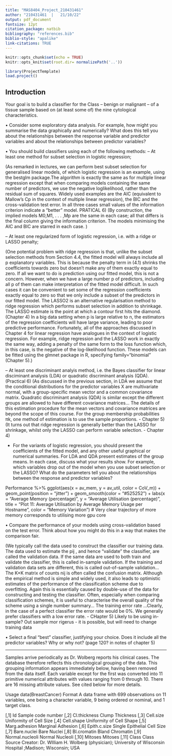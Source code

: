 ```yaml
---
title: "MAS8404_Project_210431461"
author: "210431461  |   21/10/22"
output: pdf_document
fontsize: 12pt
citation_package: natbib
bibliography: "references.bib"
biblio-style: "apalike"
link-citations: TRUE
---
```


\vspace{-0.7cm}

```r
knitr::opts_chunk$set(echo = TRUE)
knitr::opts_knit$set(root.dir= normalizePath('..'))
```

```r
library(ProjectTemplate)
load.project()
```

## Introduction 

Your goal is to build a classifier for the Class – benign or malignant – of a tissue sample based on (at least some of) the nine cytological characteristics.

• Consider some exploratory data analysis. For example, how might you summarise the data
graphically and numerically? What does this tell you about the relationships between the
response variable and predictor variables and about the relationships between predictor variables?

• You should build classifiers using each of the following methods:
– At least one method for subset selection in logistic regression;

(As remarked in lectures, we can perform best subset selection for generalised linear models, of which logistic regression is an example, using the bestglm package.The
algorithm is exactly the same as for multiple linear regression except that when comparing models containing the same number of predictors, we use the negative loglikelihood, rather than the residual sum of squares. Widely used examples are the AIC (equivalent to Mallow’s Cp in the context of multiple linear regression), the BIC and the cross-validation test error. In all three cases small values of the information criterion indicate a “better” model. PRATICAL 6)
(By construction, the implied models M0,M1, . . . ,Mp are the same in each case; all that differs
is the final column giving the information criterion. The models minimising the AIC and BIC are
starred in each case. )


– At least one regularized form of logistic regression, i.e. with a ridge or LASSO penalty;

(One potential problem with ridge regression is that, unlike the subset selection methods from
Section 4.4, the fitted model will always include all p explanatory variables. This is because
the penalty term in (4.1) shrinks the coefficients towards zero but doesn’t make any of them
exactly equal to zero. If all we want to do is prediction using our fitted model, this is not a
concern. However, when we have a large number p of predictors, including all p of them can
make interpretation of the fitted model difficult. In such cases it can be convenient to set
some of the regression coefficients exactly equal to zero so that we only include a subset of
the predictors in our fitted model. The LASSO2 is an alternative regularisation method to
ridge regression which performs subset selection in addition to shrinkage. The LASSO estimate is the point at which a contour first hits the diamond. (Chapter 4)
In a big data setting when p is large relative to n, the estimators of the regression coefficients
will have large variance, leading to poor predictive performance. Fortunately, all of the approaches discussed in Chapter 4 for linear regression have analogues in the context of
logistic regression. For example, ridge regression and the LASSO work in exactly the same
way, adding a penalty of the same form to the loss function which, in this case, is the negative
of the log-likelihood function. These models can be fitted using the glmnet package in R,
specifying family="binomial" (Chapter 5).)

– At least one discriminant analyis method, i.e. the Bayes classifier for linear disciminant
analysis (LDA) or quadratic discriminant analysis (QDA). (Practical 6)
(As discussed in the previous section, in LDA we assume that the conditional distributions
for the predictor variables X are multivariate normal, with a group-specific mean vector and
a common covariance matrix. Quadratic discriminant analysis (QDA) is similar except the
different groups are allowed to have different covariance matrices... The details of this estimation procedure for the mean vectors and covariance matrices are
beyond the scope of this course. For the group membership probabilities πk, one method of
estimation is to use the sample proportions. - Chapter 5) (It turns out that ridge regression is generally better than the LASSO for shrinkage, whilst only
the LASSO can perform variable selection. - Chapter 4)


- For the variants of logistic regression, you should present the coefficients of the fitted model,
and any other useful graphical or numerical summaries. For LDA and QDA present estimates
of the group means. In each case, discuss what your results show. For example, which variables
drop out of the model when you use subset selection or the LASSO? What do the parameters
tell you about the relationships between the response and predictor variables?

Performance %>%
  ggplot(aes(x = av_mem, y = av_util, color = CoV_m)) + geom_point(position = "jitter") + geom_smooth(color = "#525252") + labs(x = "Average Memory (percentage)", y = "Average Utilisation (percentage)", title = "Plot 11: Average Utilisation by Average Memory Usage per Hostname", color = "Memory Variation") # Very clear trajectory of more memory corresponds to utilising  more gpu core

• Compare the performance of your models using cross-validation based on the test error. Think
about how you might do this in a way that makes the comparison fair.

(We typically call the data used to construct the classifier
our training data. The data used to estimate the pij , and hence “validate” the classifier,
are called the validation data. If the same data are used to both train and validate the
classifier, this is called in-sample validation. If the training and validation data sets are
different, this is called out-of-sample validation... The K×K matrix of counts nij is often called the confusion matrix.
Although the empirical method is simple and widely used, it also leads to optimistic estimates
of the performance of the classification scheme due to overfitting. Again this is essentially
caused by double-use of the data for constructing and testing the classifier.
Often, especially when comparing classification schemes, it is useful to characterise the overall
quality of the scheme using a single number summary... The training error rate
...Clearly,
in the case of a perfect classifier the error rate would be 0%. We generally prefer classifiers
with a low error rate. - CHapter 5) Likely to be using in-sample? Out sample mor rigerus - it is possible, but will need to change training data

• Select a final “best” classifier, justifying your choice. Does it include all the predictor variables?
Why or why not? (page 120? in notes of chapter 5)

--- 

Samples arrive periodically as Dr. Wolberg reports his clinical cases. The database therefore reflects this chronological grouping of the data. This grouping information appears immediately below, having been removed from the data itself. Each variable except for the first was converted into 11 primitive numerical attributes with values ranging from 0 through 10. There are 16 missing attribute values. See cited below for more details.

Usage
data(BreastCancer)
Format
A data frame with 699 observations on 11 variables, one being a character variable, 9 being ordered or nominal, and 1 target class.

[,1]	Id	Sample code number
[,2]	Cl.thickness	Clump Thickness
[,3]	Cell.size	Uniformity of Cell Size
[,4]	Cell.shape	Uniformity of Cell Shape
[,5]	Marg.adhesion	Marginal Adhesion
[,6]	Epith.c.size	Single Epithelial Cell Size
[,7]	Bare.nuclei	Bare Nuclei
[,8]	Bl.cromatin	Bland Chromatin
[,9]	Normal.nucleoli	Normal Nucleoli
[,10]	Mitoses	Mitoses
[,11]	Class	Class
Source
Creator: Dr. WIlliam H. Wolberg (physician); University of Wisconsin Hospital ;Madison; Wisconsin; USA